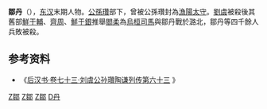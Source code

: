 {{noteTA
|1=鮮于
}}
'''鄒丹'''（{{bd|？||194年||catIdx=Z鄒}}），[[东汉|东汉]]末期人物。[[公孫瓚|公孫瓚]]部下，曾被公孫瓚封為[[漁陽|漁陽]][[太守|太守]]。[[劉虞|劉虞]]被殺後其舊部[[鮮于輔|鮮于輔]]、[[齊周|齊周]]、[[鮮于銀|鮮于銀]]推舉[[閻柔|閻柔]]為[[烏桓|烏桓]][[司馬|司馬]]與鄒丹戰於潞北，鄒丹等四千餘人兵敗被殺。

==参考资料==
* 《[http://www.guoxue.com/shibu/24shi/hhansu/hhsu_079.htm 后汉书·卷七十三·刘虞公孙瓚陶谦列传第六十三] {{Wayback|url=http://www.guoxue.com/shibu/24shi/hhansu/hhsu_079.htm |date=20070402220118 }}》

{{汉朝人物小作品}}

[[Category:東漢軍事人物|Z鄒]]
[[Category:三國軍事人物|Z鄒]]
[[Category:三國戰爭身亡者|Z鄒]]
[[Category:鄒姓|D丹]]